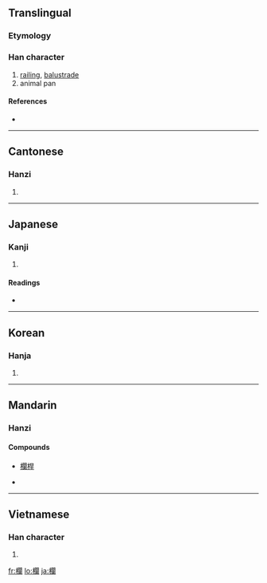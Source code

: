 {{also|栏}}
==Translingual==

===Etymology===
{{Han compound|木|闌|t1=wood|ls=psc}}

===Han character===
{{Han char|rn=75|rad=木|as=17|sn=21|four=4792<sub>0</sub>|canj=木日弓田 (DANW)|ids=⿰[[木]]闌}}

# [[railing]], [[balustrade]]
# animal pan

====References====
* {{Han ref|kx=0562.350|dkj=15880|dj=0951.140|hdz=21322.090|uh=6B04|ud=27396|bh=C4E6|bd=50406}}

----

==Cantonese==

===Hanzi===
{{yue-hanzi|jyut=|y=laan4|sim=栏}}

# {{defn|Cantonese|sort=木17}}

----

==Japanese==

===Kanji===
{{ja-kanji|grade=c|rs=木17}}

# {{defn|Japanese}}

====Readings====
* {{ja-readings|on=[[らん]] (ran)|kun=[[てすり]] (tesuri)}}

----

==Korean==

===Hanja===
{{ko-hanja|hangeul=란>난|eumhun=|rv=ran>nan|mr=ran>nan|y=lan>nan}}

# {{defn|Korean|sort=木17}}

----

==Mandarin==

===Hanzi===
{{cmn-hanzi|sim=栏|pin=[[lán]] ([[lan2]])|wg=lan<sup>2</sup>}}

====Compounds====
* [[欄桿]]

* {{defn|Mandarin|sort=木17}}

----

==Vietnamese==

===Han character===
{{vi-hantu|lan|rs=木17}}

# {{defn|Vietnamese|sort=木17}}

[[fr:欄]]
[[lo:欄]]
[[ja:欄]]
